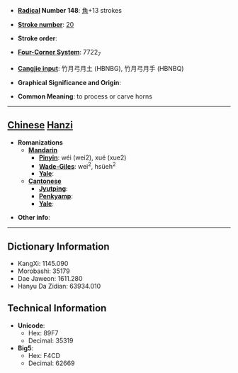 * '''[[Wiktionary:Chinese radical index| Radical]] Number 148''': [[Wiktionary:Chinese radical index 角|角]]+13 strokes

* '''[[Wiktionary:Chinese total strokes index|Stroke number]]''': [[Wiktionary:Chinese total strokes index 20|20]]

* '''Stroke order''': 

* '''[[Wiktionary:Chinese four corner index|Four-Corner System]]''': 7722<sub>7</sub>

* '''[[Wiktionary:Chinese Cangjie index|Cangjie input]]''': 竹月弓月土 (HBNBG), 竹月弓月手 (HBNBQ)

* '''Graphical Significance and Origin''': 

* '''Common Meaning''': to process or carve horns

----

== [[Chinese]] [[Hanzi]] ==

* '''Romanizations'''
** '''[[Mandarin]]'''
*** '''[[Pinyin]]''': wéi (wei2), xué (xue2)
*** '''[[Wade-Giles]]''': wei<sup>2</sup>, hsüeh<sup>2</sup>
*** '''[[Yale]]''': 
** '''[[Cantonese]]'''
*** '''[[Jyutping]]''':
*** '''[[Penkyamp]]''': 
*** '''[[Yale]]''': 

* '''Other info''': 

----

== Dictionary Information ==

* KangXi: 1145.090
* Morobashi: 35179
* Dae Jaweon: 1611.280
* Hanyu Da Zidian: 63934.010

== Technical Information ==

* '''Unicode''':
** Hex: 89F7
** Decimal: 35319
* '''Big5''':
** Hex: F4CD
** Decimal: 62669